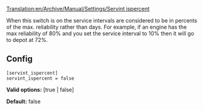 [[Translation:en/Archive/Manual/Settings/Servint ispercent]]


When this switch is on the service intervals are considered to be in percents of the max. reliability rather than days. For example, if an engine has the max reliability of 80% and you set the service interval to 10% then it will go to depot at 72%.

== Config ==

<pre>
[servint_ispercent]
servint_ispercent = false
</pre>

'''Valid options:''' [true | false]

'''Default:''' false
